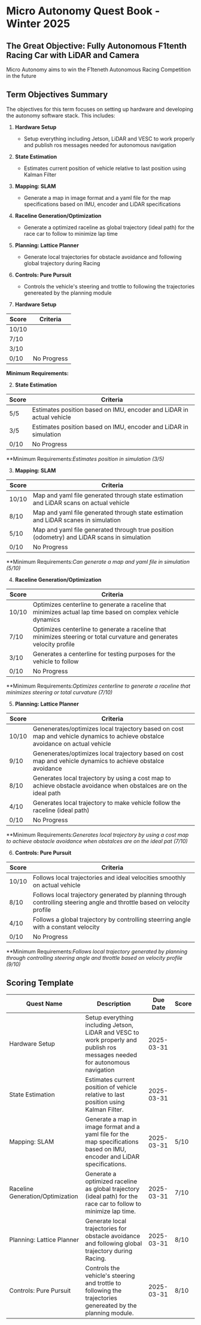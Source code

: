 # Micro Autonomy Quest Book - Winter 2025

## The Great Objective: Fully Autonomous F1tenth Racing Car with LiDAR and Camera

Micro Autonomy aims to win the F1teneth Autonomous Racing Competition in the future

## Term Objectives Summary

The objectives for this term focuses on setting up hardware and developing the autonomy software stack. This includes:

1. **Hardware Setup**
   - Setup everything including Jetson, LiDAR and VESC to work properly and publish ros messages needed for autonomous navigation
2. **State Estimation**
   - Estimates current position of vehicle relative to last position using Kalman Filter 
2. **Mapping: SLAM**
   - Generate a map in image format and a yaml file for the map specifications based on IMU, encoder and LiDAR specifications
3. **Raceline Generation/Optimization**
   - Generate a optimized raceline as global trajectory (ideal path) for the race car to follow to minimize lap time
4. **Planning: Lattice Planner**
   - Generate local trajectories for obstacle avoidance and following global trajectory during Racing
5. **Controls: Pure Pursuit**
   - Controls the vehicle's steering and trottle to following the trajectories genereated by the planning module

1. **Hardware Setup**

| Score | Criteria                                                                 |
|-------|-------------------------------------------------------------------------|
| 10/10 |  |
| 7/10  |  | 
| 3/10  |  | 
| 0/10  | No Progress                                                          |

**Minimum Requirements:** 

2. **State Estimation**

| Score | Criteria                                                                 |
|-------|-------------------------------------------------------------------------|
| 5/5  | Estimates position based on IMU, encoder and LiDAR in actual vehicle | 
| 3/5  | Estimates position based on IMU, encoder and LiDAR in simulation | 
| 0/10  | No Progress                                                          |

**Minimum Requirements:*Estimates position in simulation (3/5)* 

3. **Mapping: SLAM**

| Score | Criteria                                                                 |
|-------|-------------------------------------------------------------------------|
| 10/10 | Map and yaml file generated through state estimation and LiDAR scans on actual vehicle |
| 8/10  | Map and yaml file generated through state estimation and LiDAR scanes in simulation | 
| 5/10  | Map and yaml file generated through true position (odometry) and LiDAR scans in simulation | 
| 0/10  | No Progress                                                          |

**Minimum Requirements:*Can generate a map and yaml file in simulation (5/10)* 


4. **Raceline Generation/Optimization**

| Score | Criteria                                                                 |
|-------|-------------------------------------------------------------------------|
| 10/10 | Optimizes centerline to generate a raceline that minimizes actual lap time based on complex vehicle dynamics |
| 7/10  | Optimizes centerline to generate a raceline that minimizes steering or total curvature and generates velocity profile| 
| 3/10  | Generates a centerline for testing purposes for the vehicle to follow | 
| 0/10  | No Progress                                                          |

**Minimum Requirements:*Optimizes centerline to generate a raceline that minimizes steering or total curvature (7/10)* 

5. **Planning: Lattice Planner**

| Score | Criteria                                                                 |
|-------|-------------------------------------------------------------------------|
| 10/10 | Genenerates/optimizes local trajectory based on cost map and vehicle dynamics to achieve obstalce avoidance on actual vehicle|
| 9/10 | Genenerates/optimizes local trajectory based on cost map and vehicle dynamics to achieve obstalce avoidance |
| 8/10  | Generates local trajectory by using a cost map to achieve obstacle avoidance when obstalces are on the ideal path | 
| 4/10  | Generates local trajectory to make vehicle follow the raceline (ideal path)| 
| 0/10  | No Progress                                                          |

**Minimum Requirements:*Generates local trajectory by using a cost map to achieve obstacle avoidance when obstalces are on the ideal pat (7/10)* 

6. **Controls: Pure Pursuit**

| Score | Criteria                                                                 |
|-------|-------------------------------------------------------------------------|
| 10/10 | Follows local trajectories and ideal velocities smoothly on actual vehicle |
| 8/10  | Follows local trajectory generated by planning through controlling steering angle and throttle based on velocity profile | 
| 4/10  | Follows a global trajectory by controlling steerring angle with a constant velocity | 
| 0/10  | No Progress                                                          |

**Minimum Requirements:*Follows local trajectory generated by planning through controlling steering angle and throttle based on velocity profile (9/10)* 

## Scoring Template

| Quest Name | Description | Due Date | Score |
|------------|-------------|----------|-------|
| Hardware Setup | Setup everything including Jetson, LiDAR and VESC to work properly and publish ros messages needed for autonomous navigation | 2025-03-31 | |
| State Estimation | Estimates current position of vehicle relative to last position using Kalman Filter. | 2025-03-31 | |
| Mapping: SLAM | Generate a map in image format and a yaml file for the map specifications based on IMU, encoder and LiDAR specifications. | 2025-03-31 | 5/10 |
| Raceline Generation/Optimization | Generate a optimized raceline as global trajectory (ideal path) for the race car to follow to minimize lap time. | 2025-03-31 | 7/10 |
| Planning: Lattice Planner | Generate local trajectories for obstacle avoidance and following global trajectory during Racing. | 2025-03-31 | 8/10 |
| Controls: Pure Pursuit | Controls the vehicle's steering and trottle to following the trajectories genereated by the planning module. | 2025-03-31 | 8/10 |